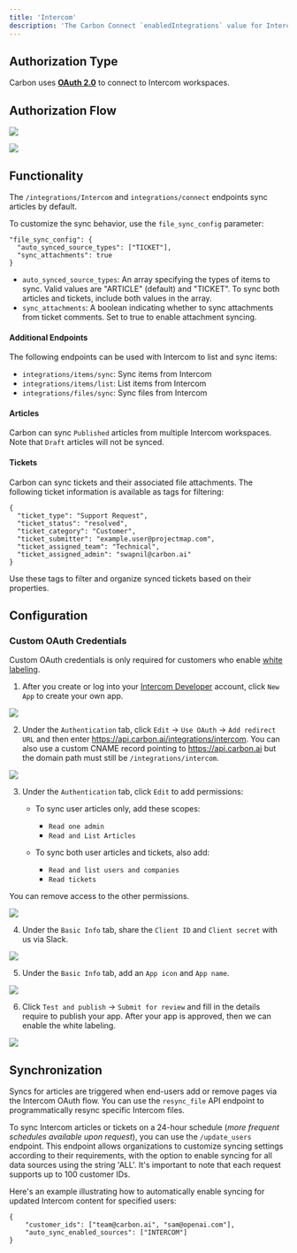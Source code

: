 ```yaml
---
title: 'Intercom'
description: 'The Carbon Connect `enabledIntegrations` value for Intercom is `INTERCOM`.'
---
```


## Authorization Type

Carbon uses **[OAuth 2.0](https://developers.intercom.com/building-apps/docs/setting-up-oauth)** to connect to Intercom workspaces.

## Authorization Flow

![](https://files.readme.io/d72b15d-image.png)

![](https://files.readme.io/c2825e3-image.png)

## Functionality
The `/integrations/Intercom` and `integrations/connect` endpoints sync articles by default. 

To customize the sync behavior, use the `file_sync_config` parameter:

```
"file_sync_config": {
  "auto_synced_source_types": ["TICKET"],
  "sync_attachments": true
}
```

- `auto_synced_source_types`: An array specifying the types of items to sync. Valid values are "ARTICLE" (default) and "TICKET". To sync both articles and tickets, include both values in the array.
- `sync_attachments`: A boolean indicating whether to sync attachments from ticket comments. Set to true to enable attachment syncing.

#### Additional Endpoints
The following endpoints can be used with Intercom to list and sync items:
- `integrations/items/sync`: Sync items from Intercom
- `integrations/items/list`: List items from Intercom
- `integrations/files/sync`: Sync files from Intercom
#### Articles
Carbon can sync `Published` articles from multiple Intercom workspaces. Note that `Draft` articles will not be synced.
#### Tickets
Carbon can sync tickets and their associated file attachments. The following ticket information is available as tags for filtering:

```
{
  "ticket_type": "Support Request",
  "ticket_status": "resolved",
  "ticket_category": "Customer",
  "ticket_submitter": "example.user@projectmap.com",
  "ticket_assigned_team": "Technical",
  "ticket_assigned_admin": "swapnil@carbon.ai"
}
````

Use these tags to filter and organize synced tickets based on their properties.


## Configuration

### Custom OAuth Credentials

<Warning>Custom OAuth credentials is only required for customers who enable [white labeling](/learn/customize/whitelabel).</Warning>

1. After you create or log into your [Intercom Developer](https://developers.intercom.com/) account, click `New App` to create your own app.

![](https://i.ibb.co/Y3Nmh4r/Screen-Shot-2023-09-11-at-5-06-46-PM.png)

2. Under the `Authentication` tab, click `Edit` -> `Use OAuth` -> `Add redirect URL` and then enter https://api.carbon.ai/integrations/intercom. You can also use a custom CNAME record pointing to https://api.carbon.ai but the domain path must still be `/integrations/intercom`.

![](https://i.ibb.co/pfzG9VJ/Screen-Shot-2023-09-11-at-5-17-47-PM.png)

3. Under the `Authentication` tab, click `Edit` to add permissions:

   - To sync user articles only, add these scopes: 
     - `Read one admin`
     - `Read and List Articles`

   - To sync both user articles and tickets, also add:
     - `Read and list users and companies` 
     - `Read tickets`

You can remove access to the other permissions.

![](https://imagedelivery.net/_sHUUMiZokZ59YDFOZEZTw/aeb2a1b7-1eb8-4c9f-9a70-49282f9ecb00/public)

4. Under the `Basic Info` tab, share the `Client ID` and `Client secret` with us via Slack.

![](https://i.ibb.co/wCnVcQq/Screen-Shot-2023-09-11-at-5-25-39-PM.png)

5. Under the `Basic Info` tab, add an `App icon` and `App name`.

![](https://i.ibb.co/HqS9bhk/Screen-Shot-2023-09-11-at-5-47-31-PM.png)

6. Click `Test and publish` -> `Submit for review` and fill in the details require to publish your app. After your app is approved, then we can enable the white labeling.

![](https://i.ibb.co/Cm0xWBF/Screen-Shot-2023-09-11-at-5-51-09-PM.png)


## Synchronization

Syncs for articles are triggered when end-users add or remove pages via the Intercom OAuth flow. You can use the `resync_file` API endpoint to programmatically resync specific Intercom files.

To sync Intercom articles or tickets on a 24-hour schedule (_more frequent schedules available upon request_), you can use the `/update_users` endpoint. This endpoint allows organizations to customize syncing settings according to their requirements, with the option to enable syncing for all data sources using the string 'ALL'. It's important to note that each request supports up to 100 customer IDs.

Here's an example illustrating how to automatically enable syncing for updated Intercom content for specified users:

```
{
    "customer_ids": ["team@carbon.ai", "sam@openai.com"],
    "auto_sync_enabled_sources": ["INTERCOM"]
} 